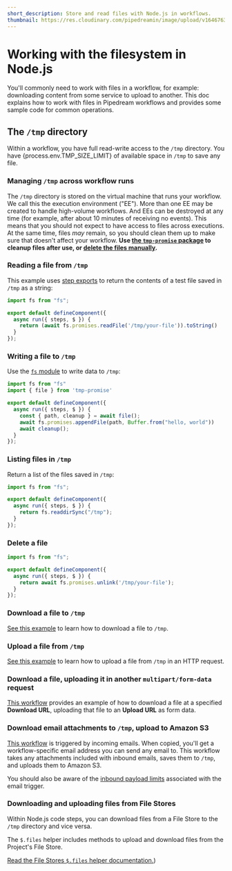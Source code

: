 ```yaml
---
short_description: Store and read files with Node.js in workflows.
thumbnail: https://res.cloudinary.com/pipedreamin/image/upload/v1646763737/docs/icons/icons8-opened-folder_y60u9l.svg
---
```


# Working with the filesystem in Node.js

You'll commonly need to work with files in a workflow, for example: downloading content from some service to upload to another. This doc explains how to work with files in Pipedream workflows and provides some sample code for common operations.



## The `/tmp` directory

Within a workflow, you have full read-write access to the `/tmp` directory. You have {process.env.TMP_SIZE_LIMIT} of available space in `/tmp` to save any file.

### Managing `/tmp` across workflow runs

The `/tmp` directory is stored on the virtual machine that runs your workflow. We call this the execution environment ("EE"). More than one EE may be created to handle high-volume workflows. And EEs can be destroyed at any time (for example, after about 10 minutes of receiving no events). This means that you should not expect to have access to files across executions. At the same time, files _may_ remain, so you should clean them up to make sure that doesn't affect your workflow. **Use [the `tmp-promise` package](https://github.com/benjamingr/tmp-promise) to cleanup files after use, or [delete the files manually](#delete-a-file).**

### Reading a file from `/tmp`

This example uses [step exports](/workflows/#step-exports) to return the contents of a test file saved in `/tmp` as a string:

```javascript
import fs from "fs";

export default defineComponent({
  async run({ steps, $ }) {
    return (await fs.promises.readFile('/tmp/your-file')).toString()
  }
});
```

### Writing a file to `/tmp`

Use the [`fs` module](https://nodejs.org/api/fs.html) to write data to `/tmp`:

```javascript
import fs from "fs"
import { file } from 'tmp-promise'

export default defineComponent({
  async run({ steps, $ }) {
    const { path, cleanup } = await file();
    await fs.promises.appendFile(path, Buffer.from("hello, world"))
    await cleanup();
  }
});
```

### Listing files in `/tmp`

Return a list of the files saved in `/tmp`:

```javascript
import fs from "fs";

export default defineComponent({
  async run({ steps, $ }) {
    return fs.readdirSync("/tmp");
  }
});
```

### Delete a file

```javascript
import fs from "fs";

export default defineComponent({
  async run({ steps, $ }) {
    return await fs.promises.unlink('/tmp/your-file');
  }
});
```

### Download a file to `/tmp`

[See this example](/workflows/building-workflows/code/nodejs/http-requests/#download-a-file-to-the-tmp-directory) to learn how to download a file to `/tmp`.

### Upload a file from `/tmp`

[See this example](/workflows/building-workflows/code/nodejs/http-requests/#upload-a-file-from-the-tmp-directory) to learn how to upload a file from `/tmp` in an HTTP request.

### Download a file, uploading it in another `multipart/form-data` request

[This workflow](https://pipedream.com/@dylburger/download-file-then-upload-file-via-multipart-form-data-request-p_QPCx7p/edit) provides an example of how to download a file at a specified **Download URL**, uploading that file to an **Upload URL** as form data.

### Download email attachments to `/tmp`, upload to Amazon S3

[This workflow](https://pipedream.com/@dylan/upload-email-attachments-to-s3-p_V9CGAQ/edit) is triggered by incoming emails. When copied, you'll get a workflow-specific email address you can send any email to. This workflow takes any attachments included with inbound emails, saves them to `/tmp`, and uploads them to Amazon S3.

You should also be aware of the [inbound payload limits](/workflows/limits/#email-triggers) associated with the email trigger.

### Downloading and uploading files from File Stores

Within Node.js code steps, you can download files from a File Store to the `/tmp` directory and vice versa.

The `$.files` helper includes methods to upload and download files from the Project's File Store.

[Read the File Stores `$.files` helper documentation.](/workflows/data-management/file-stores/#managing-file-stores-from-workflows))

